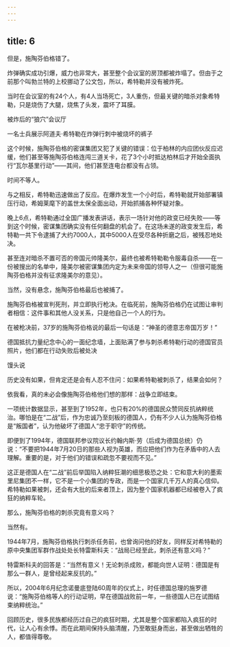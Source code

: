```yaml
---
---
---
```

title: 6
---



但是，施陶芬伯格错了。

炸弹确实成功引爆，威力也非常大，甚至整个会议室的房顶都被炸塌了。但由于之前那个叫勃兰特的上校挪动了公文包，所以，希特勒并没有被炸死。

当时在会议室的有24个人，有4人当场死亡，3人重伤，但最关键的暗杀对象希特勒，只是烧伤了大腿，烧焦了头发，震坏了耳膜。

被炸后的“狼穴”会议厅



一名士兵展示阿道夫·希特勒在炸弹行刺中被烧坏的裤子



这个时候，施陶芬伯格的密谋集团又犯了关键的错误：位于柏林的内应团伙反应迟缓，他们甚至等施陶芬伯格连闯三道关卡，花了3个小时抵达柏林后才开始全面执行“瓦尔基里行动”——其间，他们甚至连电台都没有占领。

时间不等人。

与之相反，希特勒迅速做出了反应。在爆炸发生一个小时后，希特勒就开始部署镇压行动，希姆莱麾下的盖世太保全面出动，开始抓捕各种怀疑对象。

晚上6点，希特勒通过全国广播发表讲话，表示一场针对他的政变已经失败——等到这个时候，密谋集团确实没有任何翻盘的机会了。在这场未遂的政变发生后，希特勒一共下令逮捕了大约7000人，其中5000人在受尽各种折磨之后，被残忍地处决。

甚至连对暗杀不置可否的帝国元帅隆美尔，最终也被希特勒勒令服毒自杀——在一份被搜出的名单中，隆美尔被密谋集团内定为未来帝国的领导人之一（但很可能施陶芬伯格并没有征求隆美尔的意见）。

当然，没有悬念，施陶芬伯格最后也被捕了。

施陶芬伯格被宣判死刑，并立即执行枪决。在临死前，施陶芬伯格仍在试图让审判者相信：这件事和其他人没关系，只是他自己一个人的行为。

在被枪决前，37岁的施陶芬伯格说的最后一句话是：“神圣的德意志帝国万岁！”

德国抵抗力量纪念中心的一面纪念墙，上面贴满了参与刺杀希特勒行动的德国官员照片，他们都在行动失败后被处决



馒头说

历史没有如果，但肯定还是会有人忍不住问：如果希特勒被刺杀了，结果会如何？

依我看，真的未必会像施陶芬伯格他们想的那样：战争立即结束。

一项统计数据显示，甚至到了1952年，也只有20%的德国民众赞同反抗纳粹统治。哪怕是在“二战”后，作为忠诚乃至刻板的德国人，仍有不少人认为施陶芬伯格是“叛国者”，认为他破坏了德国人“忠于职守”的传统。

即便到了1994年，德国联邦参议院议长约翰内斯·劳（后成为德国总统）仍说：“不要把1944年7月20日的那些人视为英雄，而应把他们作为在矛盾中的人去理解。重要的是，对于他们的错误和疏忽不要视而不见。”

这正是德国人在“二战”前后举国陷入纳粹狂潮的细思极恐之处：它和意大利的墨索里尼集团不一样，它不是一个小集团的专政，而是一个国家几千万人的真心信仰。希特勒如果被刺，还会有大批的后来者顶上，因为整个国家机器都已经被卷入了疯狂的纳粹车轮。

那么，施陶芬伯格的刺杀究竟有意义吗？

当然有。

1944年7月，施陶芬伯格执行刺杀任务前，也曾询问他的好友，同样反对希特勒的原中央集团军群作战处处长特雷斯科夫：“战局已经至此，刺杀还有意义吗？”

特雷斯科夫的回答是：“当然有意义！无论刺杀成败，都能向世人证明：德国是有那么一群人，是曾经起来反抗的。”

所以，2004年6月纪念诺曼底登陆60周年的仪式上，时任德国总理的施罗德说：“施陶芬伯格等人的行动证明，早在德国战败前一年，一些德国人已在试图结束纳粹统治。”

回顾历史，很多民族都经历过自己的疯狂时期，尤其是整个国家都陷入疯狂的时代，让人心有余悸。而在此期间保持头脑清醒，乃至敢挺身而出，甚至做出牺牲的人，都值得尊敬。